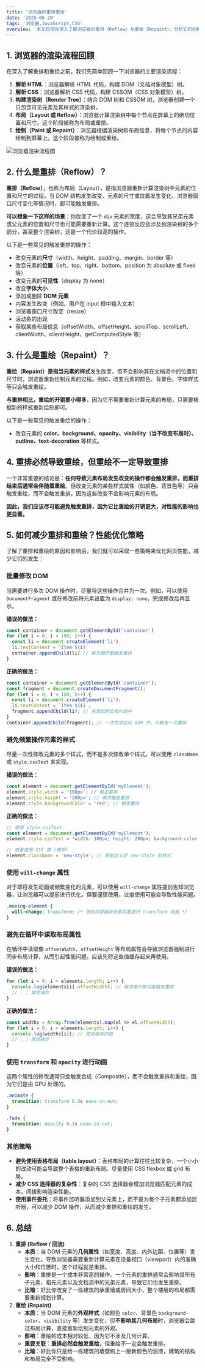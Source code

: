 ```yaml
---
title: '浏览器的重排重绘'
date: '2025-06-20'
tags: '浏览器,JavaScript,CSS'
overview: '本文将带你深入了解浏览器的重排（Reflow）与重绘（Repaint），分析它们的触发原因，探讨如何进行性能优化，以及它们对网页性能的深远影响。'
---
```

## 1. 浏览器的渲染流程回顾

在深入了解重排和重绘之前，我们先简单回顾一下浏览器的主要渲染流程：

1.  **解析 HTML**：浏览器解析 HTML 代码，构建 DOM（文档对象模型）树。
2.  **解析 CSS**：浏览器解析 CSS 代码，构建 CSSOM（CSS 对象模型）树。
3.  **构建渲染树（Render Tree）**：结合 DOM 树和 CSSOM 树，浏览器创建一个只包含可见元素及其样式的渲染树。
4.  **布局（Layout 或 Reflow）**：浏览器计算渲染树中每个节点在屏幕上的确切位置和尺寸。这个阶段被称为布局或重排。
5.  **绘制（Paint 或 Repaint）**：浏览器根据渲染树和布局信息，将每个节点的内容绘制到屏幕上。这个阶段被称为绘制或重绘。

![浏览器渲染流程图](/images/browser/browser-render-flow.png)

## 2. 什么是重排（Reflow）？

**重排（Reflow）**，也称为布局（Layout），是指浏览器重新计算渲染树中元素的位置和尺寸的过程。当 DOM 结构发生改变、元素的尺寸或位置发生变化、浏览器窗口尺寸变化等情况时，都可能触发重排。

**可以想象一下这样的场景**：你改变了一个 `div` 元素的宽度，这会导致其兄弟元素或父元素的位置和尺寸也可能需要重新计算。这个连锁反应会涉及到渲染树的多个部分，甚至整个渲染树，这是一个代价较高的操作。

以下是一些常见的触发重排的操作：

- 改变元素的**尺寸**（width、height、padding、margin、border 等）
- 改变元素的**位置**（left、top、right、bottom、position 为 absolute 或 fixed 等）
- 改变元素的**可见性**（display 为 none）
- 改变**字体大小**
- 添加或删除 **DOM 元素**
- 内容发生改变（例如，用户在 input 框中输入文本）
- 浏览器窗口尺寸改变（resize）
- 滚动条的出现
- 获取某些布局信息（offsetWidth、offsetHeight、scrollTop、scrollLeft、clientWidth、clientHeight、getComputedStyle 等）
## 3. 什么是重绘（Repaint）？

**重绘（Repaint）**是指当元素的**样式**发生改变，但不会影响其在文档流中的位置和尺寸时，浏览器重新绘制元素的过程。例如，改变元素的颜色、背景色、字体样式等只会触发重绘。

**与重排相比，重绘的开销要小得多**，因为它不需要重新计算元素的布局，只需要根据新的样式重新绘制即可。

以下是一些常见的触发重绘的操作：

- 改变元素的 **color、background、opacity、visibility（当不改变布局时）、outline、text-decoration** 等样式。

## 4. 重排必然导致重绘，但重绘不一定导致重排

一个非常重要的结论是：**任何导致元素布局发生改变的操作都会触发重排，而重排结束后通常会伴随着重绘**。但改变元素的某些样式属性（如颜色、背景色等）只会触发重绘，而不会触发重排，因为这些改变不会影响元素的布局。

**因此，我们应该尽可能避免触发重排，因为它比重绘的开销更大，对性能的影响也更显著。**

## 5. 如何减少重排和重绘？性能优化策略

了解了重排和重绘的原因和影响后，我们就可以采取一些策略来优化网页性能，减少它们的发生：

### 批量修改 DOM

当需要进行多次 DOM 操作时，尽量将这些操作合并为一次。例如，可以使用 `DocumentFragment` 或在修改前将元素设置为 `display: none`，完成修改后再显示。

**错误的做法：**

```js
const container = document.getElementById('container')
for (let i = 0; i < 100; i++) {
  const li = document.createElement('li')
  li.textContent = `Item ${i}`
  container.appendChild(li) // 每次循环都触发重排
}
```
**正确的做法：**

```js
const container = document.getElementById('container');
const fragment = document.createDocumentFragment();
for (let i = 0; i < 100; i++) {
  const li = document.createElement('li');
  li.textContent = `Item ${i}`;
  fragment.appendChild(li); // 先添加到文档片段中
}
container.appendChild(fragment); // 一次性添加到 DOM 中，只触发一次重排
```

### 避免频繁操作元素的样式

尽量一次性修改元素的多个样式，而不是多次修改单个样式。可以使用 `className` 或 `style.cssText` 来实现。

**错误的做法：**

```javascript
const element = document.getElementById('myElement');
element.style.width = '100px'; // 触发重排
element.style.height = '200px'; // 再次触发重排
element.style.backgroundColor = 'red'; // 触发重绘
```

**正确的做法：**

```javascript
// 使用 style.cssText
const element = document.getElementById('myElement');
element.style.cssText = 'width: 100px; height: 200px; background-color: red;'; // 只触发一次重排和一次重绘

// 或者使用 CSS 类 (推荐)
element.className = 'new-style'; // 提前定义好 new-style 的样式
```

### 使用 `will-change` 属性

对于即将发生动画或频繁变化的元素，可以使用 `will-change` 属性提前告知浏览器，让浏览器可以提前进行优化。但要谨慎使用，过度使用可能会导致性能问题。

```css
.moving-element {
  will-change: transform; /* 告知浏览器该元素将要进行 transform 动画 */
}
```

### 避免在循环中读取布局属性

在循环中读取像 `offsetWidth`、`offsetHeight` 等布局属性会导致浏览器强制进行同步布局计算，从而引起性能问题。应该先将这些值缓存起来再使用。

**错误的做法：**

```javascript
for (let i = 0; i < elements.length; i++) {
  console.log(elements[i].offsetWidth); // 每次循环都可能触发重排
  // ... 其他操作
}
```

**正确的做法：**

```javascript
const widths = Array.from(elements).map(el => el.offsetWidth);
for (let i = 0; i < elements.length; i++) {
  console.log(widths[i]); // 使用缓存的值
  // ... 其他操作
}
```

### 使用 `transform` 和 `opacity` 进行动画

这两个属性的修改通常只会触发合成（Composite），而不会触发重排和重绘，因为它们是由 GPU 处理的。

```css
.animate {
  transition: transform 0.3s ease-in-out;
}

.fade {
  transition: opacity 0.3s ease-in-out;
}
```

### 其他策略

- **避免使用表格布局（table layout）**：表格布局的计算往往比较复杂，一个小小的改动可能会导致整个表格的重新布局。尽量使用 CSS flexbox 或 grid 布局。
- **减少 CSS 选择器的复杂性**：复杂的 CSS 选择器会增加浏览器匹配元素的成本，间接影响渲染性能。
- **使用事件委托**：将事件监听器添加到父元素上，而不是为每个子元素都添加监听器，可以减少 DOM 操作，从而减少重排和重绘的发生。

## 6. 总结
1. **重排 (Reflow / 回流)**
   - **本质**：当 DOM 元素的**几何属性**（如宽度、高度、内外边距、位置等）发生变化，导致浏览器需要重新计算元素在设备视口（viewport）内的准确大小和位置时，这个过程就是重排。
   - **影响**：重排是一个成本非常高的操作。一个元素的重排通常会影响其所有子元素、祖先元素以及文档流中的兄弟元素，导致它们也发生重排。
   - **比喻**：好比你改变了一栋建筑的承重墙或房间大小，整个楼层的布局都需要重新规划计算。
2. **重绘 (Repaint)**
   - **本质**：当 DOM 元素的**外观样式**（如颜色 `color`、背景色 `background-color`、`visibility` 等）发生变化，但**不影响其几何布局**时，浏览器会跳过布局计算，直接重新绘制元素的外观。
   - **影响**：重绘的成本相对较低，因为它不涉及几何计算。
   - **重要关联**：**重排必然会触发重绘**，但重绘不一定会触发重排。
   - **比喻**：好比你只是给一栋建筑的墙壁刷上一层新颜色的油漆，建筑的结构和布局完全不受影响。